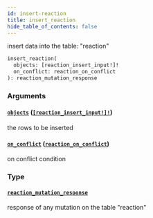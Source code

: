 ```yaml
---
id: insert-reaction
title: insert_reaction
hide_table_of_contents: false
---
```


insert data into the table: "reaction"

```graphql
insert_reaction(
  objects: [reaction_insert_input!]!
  on_conflict: reaction_on_conflict
): reaction_mutation_response
```

### Arguments

#### [`objects`](#) ([`[reaction_insert_input!]!`](../inputs/reaction-insert-input))

the rows to be inserted

#### [`on_conflict`](#) ([`reaction_on_conflict`](../inputs/reaction-on-conflict))

on conflict condition

### Type

#### [`reaction_mutation_response`](../objects/reaction-mutation-response)

response of any mutation on the table "reaction"
